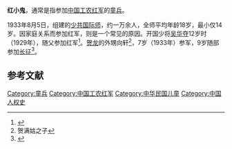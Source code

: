 {{Dablink|关于同名电影，参见：[[红小鬼_(电影)|红小鬼 (电影)]]。}}
'''红小鬼'''，通常是指参加[[中国工农红军|中国工农红军]]的[[童兵|童兵]]。

1933年8月5日，组建的[[少共国际师|少共国际师]]，约一万余人，全师平均年龄18岁，最小仅14岁。因家庭关系而参加红军，则是一个常见的原因。开国少将[[吴华夺|吴华夺]]12岁时（1929年），随父参加红军<ref>{{Cite web |url=http://www.ha.xinhuanet.com/zrzh/2006-11/07/content_8451949.htm |title=吴华夺 |accessdate=2014-10-14 |author= |date=2006-11-07 |work= |publisher=新华网，来源：新县信息港 |language=Zh-hans |deadurl=yes |archiveurl=https://web.archive.org/web/20150924024846/http://www.ha.xinhuanet.com/zrzh/2006-11/07/content_8451949.htm |archivedate=2015-09-24 }}</ref>。[[贺龙|贺龙]]的外甥向轩<ref>贺满姑之子</ref>，7岁（1933年）参军，9岁随部参加[[长征|长征]]<ref>{{Cite web |url=http://news.xinhuanet.com/mil/2006-08/11/content_4949599.htm |title=向轩传奇人生:2岁坐牢7岁参军 信念支持走长征 |accessdate=2014-10-14 |author= |date=2006年8月11日 |work= |publisher=新华网 |language=Zh-hans |archive-date=2014-10-20 |archive-url=https://web.archive.org/web/20141020111621/http://news.xinhuanet.com/mil/2006-08/11/content_4949599.htm |dead-url=no }}</ref>。

== 参考文献 ==
{{Reflist|30em}}

[[Category:童兵|Category:童兵]]
[[Category:中国工农红军|Category:中国工农红军]]

[[Category:中华民国儿童|Category:中华民国儿童]]
[[Category:中国人权史|Category:中国人权史]]